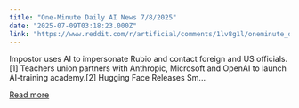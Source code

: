 ```yaml
---
title: "One-Minute Daily AI News 7/8/2025"
date: "2025-07-09T03:18:23.000Z"
link: "https://www.reddit.com/r/artificial/comments/1lv8g1l/oneminute_daily_ai_news_782025/"
---
```


Impostor uses AI to impersonate Rubio and contact foreign and US officials.[1]
 Teachers union partners with Anthropic, Microsoft and OpenAI to launch AI-training academy.[2]
 Hugging Face Releases Sm...

[Read more](https://www.reddit.com/r/artificial/comments/1lv8g1l/oneminute_daily_ai_news_782025/)
